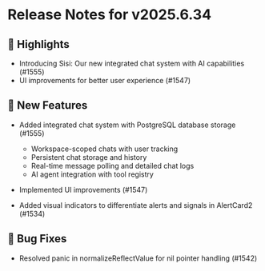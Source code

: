 # Release Notes for v2025.6.34

## 🎉 Highlights

- Introducing Sisi: Our new integrated chat system with AI capabilities (#1555)
- UI improvements for better user experience (#1547)

## 🚀 New Features

- Added integrated chat system with PostgreSQL database storage (#1555)
  - Workspace-scoped chats with user tracking
  - Persistent chat storage and history
  - Real-time message polling and detailed chat logs
  - AI agent integration with tool registry

- Implemented UI improvements (#1547)

- Added visual indicators to differentiate alerts and signals in AlertCard2 (#1534)

## 🐛 Bug Fixes

- Resolved panic in normalizeReflectValue for nil pointer handling (#1542)
